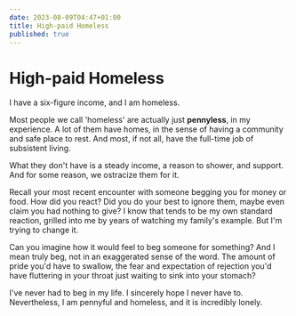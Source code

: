 ```yaml
---
date: 2023-08-09T04:47+01:00
title: High-paid Homeless
published: true
---
```

# High-paid Homeless

I have a six-figure income, and I am homeless.

Most people we call 'homeless' are actually just **pennyless**, in my experience. A lot of them have homes, in the sense of having a community and safe place to rest. And most, if not all, have the full-time job of subsistent living.

What they don't have is a steady income, a reason to shower, and support. And for some reason, we ostracize them for it.

Recall your most recent encounter with someone begging you for money or food. How did you react? Did you do your best to ignore them, maybe even claim you had nothing to give? I know that tends to be my own standard reaction, grilled into me by years of watching my family's example. But I'm trying to change it.

Can you imagine how it would feel to beg someone for something? And I mean truly beg, not in an exaggerated sense of the word. The amount of pride you'd have to swallow, the fear and expectation of rejection you'd have fluttering in your throat just waiting to sink into your stomach?

I've never had to beg in my life. I sincerely hope I never have to. Nevertheless, I am pennyful and homeless, and it is incredibly lonely.
